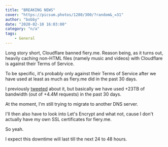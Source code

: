 ```yaml
---
title: "BREAKING NEWS"
cover: "https://picsum.photos/1280/300/?random&_=31"
author: "bobby"
date: "2020-02-10 16:03:00"
category: "n/a"
tags:
    - General
---
```


Long story short, Cloudflare banned fiery.me. Reason being, as it turns out, heavily caching non-HTML files (namely music and videos) with Cloudflare is against their Terms of Service.

To be specific, it's probably only against their Terms of Service after we have used at least as much as fiery.me did in the past 30 days.

I previously [tweeted](https://twitter.com/BobbyWibowoB/status/1226627095276613632?s=20) about it, but basically we have used +23TB of bandwidth (out of +4.4M requests) in the past 30 days.

At the moment, I'm still trying to migrate to another DNS server.

I'll then also have to look into Let's Encrypt and what not, cause I don't actually have my own SSL certificates for fiery.me.

So yeah.

I expect this downtime will last till the next 24 to 48 hours.
